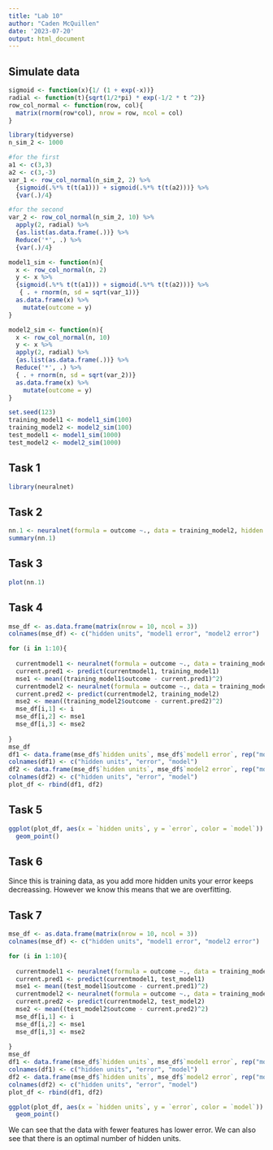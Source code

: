 ```yaml
---
title: "Lab 10"
author: "Caden McQuillen"
date: '2023-07-20'
output: html_document
---
```


## Simulate data
```r
sigmoid <- function(x){1/ (1 + exp(-x))}
radial <- function(t){sqrt(1/2*pi) * exp(-1/2 * t ^2)}
row_col_normal <- function(row, col){
  matrix(rnorm(row*col), nrow = row, ncol = col)
}

```

```r
library(tidyverse)
n_sim_2 <- 1000

#for the first
a1 <- c(3,3) 
a2 <- c(3,-3)
var_1 <- row_col_normal(n_sim_2, 2) %>%
  {sigmoid(.%*% t(t(a1))) + sigmoid(.%*% t(t(a2)))} %>%
  {var(.)/4}

#for the second
var_2 <- row_col_normal(n_sim_2, 10) %>%
  apply(2, radial) %>%
  {as.list(as.data.frame(.))} %>%
  Reduce('*', .) %>%
  {var(.)/4}
```

```r
model1_sim <- function(n){
  x <- row_col_normal(n, 2)
  y <- x %>%
  {sigmoid(.%*% t(t(a1))) + sigmoid(.%*% t(t(a2)))} %>%
   { . + rnorm(n, sd = sqrt(var_1))}
  as.data.frame(x) %>%
    mutate(outcome = y)
}

model2_sim <- function(n){
  x <- row_col_normal(n, 10)
  y <- x %>%
  apply(2, radial) %>%
  {as.list(as.data.frame(.))} %>%
  Reduce('*', .) %>%
  { . + rnorm(n, sd = sqrt(var_2))}
  as.data.frame(x) %>%
    mutate(outcome = y)
}

set.seed(123)
training_model1 <- model1_sim(100)
training_model2 <- model2_sim(100)
test_model1 <- model1_sim(1000)
test_model2 <- model2_sim(1000)
```


## Task 1
```r
library(neuralnet)
```

## Task 2
```r
nn.1 <- neuralnet(formula = outcome ~., data = training_model2, hidden = 5, act.fct = "logistic")
summary(nn.1)
```

## Task 3
```r
plot(nn.1)
```

## Task 4
```r
mse_df <- as.data.frame(matrix(nrow = 10, ncol = 3))
colnames(mse_df) <- c("hidden units", "model1 error", "model2 error")

for (i in 1:10){
  
  currentmodel1 <- neuralnet(formula = outcome ~., data = training_model1, hidden = i, act.fct = "logistic")
  current.pred1 <- predict(currentmodel1, training_model1)
  mse1 <- mean((training_model1$outcome - current.pred1)^2)
  currentmodel2 <- neuralnet(formula = outcome ~., data = training_model2, hidden = i, act.fct = "logistic")
  current.pred2 <- predict(currentmodel2, training_model2)
  mse2 <- mean((training_model2$outcome - current.pred2)^2)
  mse_df[i,1] <- i
  mse_df[i,2] <- mse1
  mse_df[i,3] <- mse2
  
}
mse_df
df1 <- data.frame(mse_df$`hidden units`, mse_df$`model1 error`, rep("model1", 10))
colnames(df1) <- c("hidden units", "error", "model")
df2 <- data.frame(mse_df$`hidden units`, mse_df$`model2 error`, rep("model2", 10))
colnames(df2) <- c("hidden units", "error", "model")
plot_df <- rbind(df1, df2)
```
## Task 5
```r
ggplot(plot_df, aes(x = `hidden units`, y = `error`, color = `model`)) +
  geom_point()
```

## Task 6
Since this is training data, as you add more hidden units your error keeps decreassing. However we know this means that we are overfitting. 


## Task 7
```r
mse_df <- as.data.frame(matrix(nrow = 10, ncol = 3))
colnames(mse_df) <- c("hidden units", "model1 error", "model2 error")

for (i in 1:10){
  
  currentmodel1 <- neuralnet(formula = outcome ~., data = training_model1, hidden = i, act.fct = "logistic")
  current.pred1 <- predict(currentmodel1, test_model1)
  mse1 <- mean((test_model1$outcome - current.pred1)^2)
  currentmodel2 <- neuralnet(formula = outcome ~., data = training_model2, hidden = i, act.fct = "logistic")
  current.pred2 <- predict(currentmodel2, test_model2)
  mse2 <- mean((test_model2$outcome - current.pred2)^2)
  mse_df[i,1] <- i
  mse_df[i,2] <- mse1
  mse_df[i,3] <- mse2
  
}
mse_df
df1 <- data.frame(mse_df$`hidden units`, mse_df$`model1 error`, rep("model1", 10))
colnames(df1) <- c("hidden units", "error", "model")
df2 <- data.frame(mse_df$`hidden units`, mse_df$`model2 error`, rep("model2", 10))
colnames(df2) <- c("hidden units", "error", "model")
plot_df <- rbind(df1, df2)

ggplot(plot_df, aes(x = `hidden units`, y = `error`, color = `model`)) +
  geom_point()
```
We can see that the data with fewer features has lower error. We can also see that there is an optimal number of hidden units. 
